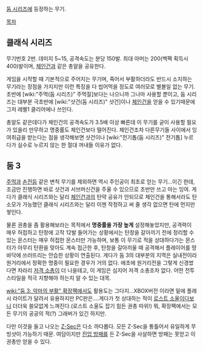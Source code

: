 [[둠 시리즈]]에 등장하는 무기.

[[목차]]
== 클래식 시리즈 ==
무기번호 2번.
데미지 5~15, 공격속도는 분당 150발.
최대 아머는 200(백팩 획득시 400)발이며, [[체인건]]과 같은 총알을 공유한다.

게임을 시작할 때 기본적으로 주어지는 무기며, 죽어서 부활하더라도 반드시 소지하는 무기라는 장점을 가지지만 이런 특징을 다 씹어먹을 정도로 여러모로 별볼일 없는 무기. 초반에 [wiki:"주먹(둠 시리즈)" 주먹질]보다는 나으니까 그나마 사용할 뿐이고, 둠 시리즈는 대부분 극초반에 [wiki:"샷건(둠 시리즈)" 샷건]이나 [[체인건]]을 얻을 수 있기때문에 그저 레벨1 클리어에나 쓰인다.

총알도 같은데다가 체인건의 공격속도가 3.5배 이상 빠른데 이 무기를 굳이 사용할 필요가 있을리 만무하고 명중률도 체인건보다 떨어진다. 체인건조차 다른무기들 사이에서 잉여취급을 받는다는 점을 생각해보면 샷건이나 [wiki:"전기톱(둠 시리즈)" 전기톱] 누르다가 실수로 누르지 않는 한 절대 꺼내들 이유가 없다.

== 둠 3 ==
[[주먹]]과 [[손전등]] 같은 변칙 무기를 제외하면 역시 주인공이 최초로 얻는 무기...이긴 한데, 조금만 진행하면 바로 샷건과 서브머신건을 주울 수 있으므로 초반만 쓰고 마는 잉여. 게다가 클래식 시리즈와는 달리 [[체인건]]과의 탄약 공유가 안되므로 체인건을 통해서라도 탄 소모가 가능했던 클래식 시리즈와는 달리 이젠 작정하고 써 줄 생각 없으면 탄에 먼지만 쌓인다.

물론 권총을 좀 활용해보라는 목적에서 '''명중률을 가장 높게''' 설정해놓았지만, 공격력이 매우 허접하고 탄창에 고작 12발 들어가는 상황에서는 탄창을 갈아끼기 전에 정리할 수 있는 몬스터는 매우 허접한 몬스터만 가능하며, 보통 이 무기로 적을 상대하다가는 몬스터가 아무리 탄환을 맞아도 계속 접근한 후, 탄창을 갈아끼울 때 공격해서 플레이어를 땅바닥에 쓰러뜨리는 안습한 상황이 연출된다. 게다가 둠 3의 대부분의 지역은 실내전이라 원거리에서 정확한 명중이 필요한 경우가 거의 없다. 애초에 원거리전을 그렇게 신경썼다면 차라리 [[저격 소총]]이 더 나을테고, 이 게임은 심지어 저격 소총조차 없다. 어떤 전투스타일을 적극 지향해야 하는지 알 수 있는 대목.

[[wiki:"둠 3: 악마의 부활" 확장팩]]에서도 활용도는 그다지...XBOX버전 이라면 밑에 플래시 라이트가 달려서 유용하지만 PC판은....게다가 첫 상대하는 적이 [[로스트 소울]]이다보니 더더욱 쓸모없게 느껴진다.(로스트 소울도 잡기 힘든 권총 따위!) 뭐, 확장팩에서는 모든 무기의 공공의 적(?) 그래버가 있긴 하지만.

다만 이것을 들고 나오는 [[Z-Sec]]은 다소 까다롭다. 모든 Z-Sec을 통틀어서 유일하게 무빙샷이 가능하기 때문. 여담이지만 [[진압 방패]]를 든 Z-Sec을 사살하면 방패는 못얻고 이 권총만 얻을 수 있다.
